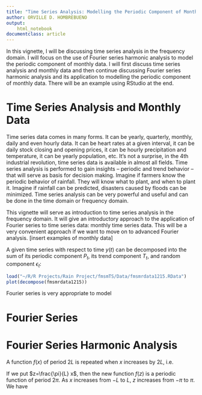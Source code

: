 ```yaml
---
title: "Time Series Analysis: Modelling the Periodic Component of Monthly Data using Fourier Series Harmonic Analysis in RStudio"
author: ORVILLE D. HOMBREBUENO
output: 
    html_notebook
documentclass: article
---
```

In this vignette, I will be discussing time series analysis in the frequency domain. I will focus on the use of Fourier series harmonic analysis to model the periodic component of monthly data. I will first discuss time series analysis and monthly data and then continue discussing Fourier series harmonic analysis and its application to modelling the periodic component of monthly data. There will be an example using RStudio at the end.

# Time Series Analysis and Monthly Data

Time series data comes in many forms. It can be yearly, quarterly, monthly, daily and even hourly data. It can be heart rates at a given interval, it can be daily stock closing and opening prices, it can be hourly precipitation and temperature, it can be yearly population, etc. It's not a surprise, in the 4th industrial revolution, time series data is available in almost all fields. Time series analysis is performed to gain insights -- periodic and trend behavior -- that will serve as basis for decision making. Imagine if farmers know the periodic behavior of rainfall. They will know what to plant, and when to plant it. Imagine if rainfall can be predicted, disasters caused by floods can be minimized. Time series analysis can be very powerful and useful and can be done in the time domain or frequency domain.

This vignette will serve as introduction to time series analysis in the frequency domain. It will give an introductory approach to the application of Fourier series to time series data: monthly time series data. This will be a very convenient approach if we want to move on to advanced Fourier analysis. [insert examples of monthly data]

A given time series with respect to time $y(t)$ can be decomposed into the sum of its periodic component $P_{t}$, its trend component $T_{t}$, and random component $\epsilon_{t}$:

\begin{equation}
y(t)=P_{t}+T_{t}+\epsilon_{t}.
\end{equation}

```r
load("~/R/R Projects/Rain Project/fmsmTS/Data/fmsmrdata1215.RData")
plot(decompose(fmsmrdata1215))
```


Fourier series is very appropriate to model 

# Fourier Series

\begin{equation}
f(x)=\frac{a_{0}}{2}+\sum_{n=1}^{\infty} a_{n} \cos n x+\sum_{n=1}^{\infty} b_{n} \sin n x
\end{equation}

\begin{equation}
\begin{aligned}
&a_{0}=\frac{1}{\pi} \int_{-\pi}^{\pi} f(x) \mathrm{d} x\\
&a_{n}=\frac{1}{\pi} \int_{-\pi}^{\pi} f(x) \cos n x \mathrm{d} x \quad n=1,2, \ldots\\
&b_{n}=\frac{1}{\pi} \int_{-\pi}^{\pi} f(x) \sin n x \mathrm{d} x \quad n=1,2, \ldots
\end{aligned}
\end{equation}

# Fourier Series Harmonic Analysis

A function $f(x)$ of period $2L$ is repeated when $x$ increases by $2L$, i.e.

\begin{equation}
f(x+2L)=f(x)
\end{equation}

If we put $z=\frac{\pi}{L} x$, then the new function $f(z)$ is a periodic function of period $2\pi$. As $x$ increases from $-L$ to $L$, $z$ increases from $-\pi$ to $\pi$. We have

\begin{equation}
f(z)=\frac{a_{0}}{2}+\sum_{n=1}^{\infty} (a_{n} \cos n z + b_{n} \sin n z)
\end{equation}

\begin{equation}
f(t)=\frac{a_{0}}{2}+\sum_{n=1}^{\infty}\left(a_{n} \cos \frac{n \pi}{L} t+b_{n} \sin \frac{n \pi}{L} t\right)
\end{equation}

\begin{equation}
\begin{aligned}
&a_{0}=\frac{1}{L} \int_{-L}^{L} f(t) \mathrm{d} t\\
&a_{n}=\frac{1}{L} \int_{-L}^{L} f(t) \cos \frac{n \pi}{L} t \mathrm{d} t \quad n=1,2 \ldots\\
&b_{n}=\frac{1}{L} \int_{-L}^{L} f(t) \sin \frac{n \pi}{L} t \mathrm{d} t \quad n=1,2 \ldots
\end{aligned}
\end{equation}

